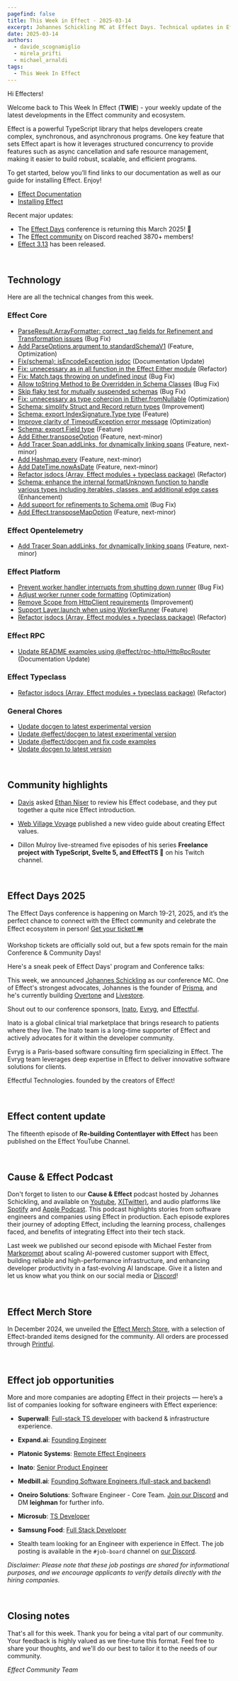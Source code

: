 ```yaml
---
pagefind: false
title: This Week in Effect - 2025-03-14
excerpt: Johannes Schickling MC at Effect Days. Technical updates in Effect.
date: 2025-03-14
authors:
  - davide_scognamiglio
  - mirela_prifti
  - michael_arnaldi
tags:
  - This Week In Effect
---
```



Hi Effecters!

Welcome back to This Week In Effect (**TWIE**) - your weekly update of the latest developments in the Effect community and ecosystem.

Effect is a powerful TypeScript library that helps developers create complex, synchronous, and asynchronous programs. One key feature that sets Effect apart is how it leverages structured concurrency to provide features such as async cancellation and safe resource management, making it easier to build robust, scalable, and efficient programs.

To get started, below you’ll find links to our documentation as well as our guide for installing Effect. Enjoy!

- [Effect Documentation](/docs/getting-started/introduction/)
- [Installing Effect](/docs/getting-started/installation/)

Recent major updates:

- The [Effect Days](https://effect.website/events/effect-days) conference is returning this March 2025! 🎉
- The [Effect community](https://discord.gg/effect-ts) on Discord reached 3870+ members!
- [Effect 3.13](https://effect.website/blog/releases/effect/313) has been released.

&nbsp;

## Technology

Here are all the technical changes from this week.

### Effect Core

- [ParseResult.ArrayFormatter: correct \_tag fields for Refinement and Transformation issues](https://github.com/Effect-TS/effect/pull/4565) (Bug Fix)
- [Add ParseOptions argument to standardSchemaV1](https://github.com/Effect-TS/effect/pull/4567) (Feature, Optimization)
- [Fix(schema): isEncodeException jsdoc](https://github.com/Effect-TS/effect/pull/4571) (Documentation Update)
- [Fix: unnecessary as in all function in the Effect Either module](https://github.com/Effect-TS/effect/pull/4574) (Refactor)
- [Fix: Match.tags throwing on undefined input](https://github.com/Effect-TS/effect/pull/4579) (Bug Fix)
- [Allow toString Method to Be Overridden in Schema Classes](https://github.com/Effect-TS/effect/pull/4578) (Bug Fix)
- [Skip flaky test for mutually suspended schemas](https://github.com/Effect-TS/effect/pull/4585) (Bug Fix)
- [Fix: unnecessary as type cohercion in Either.fromNullable](https://github.com/Effect-TS/effect/pull/4586) (Optimization)
- [Schema: simplify Struct and Record return types](https://github.com/Effect-TS/effect/pull/4587) (Improvement)
- [Schema: export IndexSignature.Type type](https://github.com/Effect-TS/effect/pull/4590) (Feature)
- [Improve clarity of TimeoutException error message](https://github.com/Effect-TS/effect/pull/4591) (Optimization)
- [Schema: export Field type](https://github.com/Effect-TS/effect/pull/4593) (Feature)
- [Add Either.transposeOption](https://github.com/Effect-TS/effect/pull/4466) (Feature, next-minor)
- [Add Tracer Span.addLinks, for dynamically linking spans](https://github.com/Effect-TS/effect/pull/4465) (Feature, next-minor)
- [Add Hashmap.every](https://github.com/Effect-TS/effect/pull/4513) (Feature, next-minor)
- [Add DateTime.nowAsDate](https://github.com/Effect-TS/effect/pull/4511) (Feature, next-minor)
- [Refactor jsdocs (Array, Effect modules + typeclass package)](https://github.com/Effect-TS/effect/pull/4599) (Refactor)
- [Schema: enhance the internal formatUnknown function to handle various types including iterables, classes, and additional edge cases](https://github.com/Effect-TS/effect/pull/4601) (Enhancement)
- [Add support for refinements to Schema.omit](https://github.com/Effect-TS/effect/pull/4604) (Bug Fix)
- [Add Effect.transposeMapOption](https://github.com/Effect-TS/effect/pull/4597) (Feature, next-minor)

### Effect Opentelemetry

- [Add Tracer Span.addLinks, for dynamically linking spans](https://github.com/Effect-TS/effect/pull/4465) (Feature, next-minor)

### Effect Platform

- [Prevent worker handler interrupts from shutting down runner](https://github.com/Effect-TS/effect/pull/4580) (Bug Fix)
- [Adjust worker runner code formatting](https://github.com/Effect-TS/effect/pull/4582) (Optimization)
- [Remove Scope from HttpClient requirements](https://github.com/Effect-TS/effect/pull/4573) (Improvement)
- [Support Layer.launch when using WorkerRunner](https://github.com/Effect-TS/effect/pull/4583) (Feature)
- [Refactor jsdocs (Array, Effect modules + typeclass package)](https://github.com/Effect-TS/effect/pull/4599) (Refactor)

### Effect RPC

- [Update README examples using @effect/rpc-http/HttpRpcRouter](https://github.com/Effect-TS/effect/pull/4594) (Documentation Update)

### Effect Typeclass

- [Refactor jsdocs (Array, Effect modules + typeclass package)](https://github.com/Effect-TS/effect/pull/4599) (Refactor)

### General Chores

- [Update docgen to latest experimental version](https://github.com/Effect-TS/effect/pull/4569)
- [Update @effect/docgen to latest experimental version](https://github.com/Effect-TS/effect/pull/4570)
- [Update @effect/docgen and fix code examples](https://github.com/Effect-TS/effect/pull/4575)
- [Update docgen to latest version](https://github.com/Effect-TS/effect/pull/4598)

&nbsp;

## Community highlights

- [Davis](https://x.com/bmdavis419) asked [Ethan Niser](https://x.com/ethanniser) to review his Effect codebase, and they put together a quite nice Effect introduction.

  <YouTube
    id="https://www.youtube.com/embed/S1YKKpLR7XI?si=alm7Zdsm_QMydxTc"
    title="You really need to try Effect ft. Ethan Niser"
  />

- [Web Village Voyage](https://www.youtube.com/@webvv) published a new video guide about creating Effect values.

  <YouTube
    id="https://www.youtube.com/embed/78GLnOd3nII?si=XAY2PnTayTgtMW9t"
    title="Effect - 04: Creating Effects"
  />

- Dillon Mulroy live-streamed five episodes of his series **Freelance project with TypeScript, Svelte 5, and EffectTS 🚀** on his Twitch channel.

  <TwitchPlayerNonInteractive video="2402052480" />

&nbsp;

## Effect Days 2025

The Effect Days conference is happening on March 19-21, 2025, and it’s the perfect chance to connect with the Effect community and celebrate the Effect ecosystem in person! [Get your ticket! 🎟️](https://effect.website/events/effect-days)

<Tweet id="1875510026896597173" />

Workshop tickets are officially sold out, but a few spots remain for the main Conference & Community Days!

<Tweet id="1892170709624913956" />

Here's a sneak peek of Effect Days' program and Conference talks:

<Tweet id="1896896170058002906" />
<Tweet id="1896543363492720731" />

This week, we announced [Johannes Schickling](https://x.com/schickling) as our conference MC. One of Effect's strongest advocates, Johannes is the founder of [Prisma](https://x.com/prisma), and he's currently building [Overtone](https://x.com/overtone_app) and [Livestore](https://x.com/overtone_app).

<Tweet id="1899460825837867222" />

Shout out to our conference sponsors, [Inato](https://inato.com/), [Evryg](https://www.evryg.com/), and [Effectful](https://effectful.co/).

Inato is a global clinical trial marketplace that brings research to patients where they live. The Inato team is a long-time supporter of Effect and actively advocates for it within the developer community.

<Tweet id="1876251657811726345" />

Evryg is a Paris-based software consulting firm specializing in Effect. The Evryg team leverages deep expertise in Effect to deliver innovative software solutions for clients.

<Tweet id="1886723228762042590" />

Effectful Technologies. founded by the creators of Effect!

<Tweet id="1895135474894729669" />

&nbsp;

## Effect content update

The fifteenth episode of **Re-building Contentlayer with Effect** has been published on the Effect YouTube Channel.

<YouTube
  id="https://www.youtube.com/embed/Hx8cJBNPXIU?si=xM2uGIhdR9pSXfva"
  title="Rebuilding Contentlayer With Effect (Part 15))"
/>

&nbsp;

## Cause & Effect Podcast

Don't forget to listen to our **Cause & Effect** podcast hosted by Johannes Schickling, and available on [Youtube](https://www.youtube.com/@effect-ts), [X(Twitter)](https://x.com/EffectTS_/status/1861446144137531585), and audio platforms like [Spotify](https://open.spotify.com/episode/7Bkn7A8EXnoqWWmI0czAdz) and [Apple Podcast](https://podcasts.apple.com/us/podcast/cause-effect/id1781879869). This podcast highlights stories from software engineers and companies using Effect in production. Each episode explores their journey of adopting Effect, including the learning process, challenges faced, and benefits of integrating Effect into their tech stack.

Last week we published our second episode with Michael Fester from [Markprompt](https://markprompt.com/) about scaling AI-powered customer support with Effect, building reliable and high-performance infrastructure, and enhancing developer productivity in a fast-evolving AI landscape. Give it a listen and let us know what you think on our social media or [Discord](https://discord.gg/effect-ts)!

<YouTube
  id="https://www.youtube.com/embed/8lz9-0y58Jc?si=YsdegK9T-axfe_Vm"
  title="Scaling AI for Customer Support at Markprompt with Effect | Cause & Effect #2"
/>

&nbsp;

## Effect Merch Store

In December 2024, we unveiled the [Effect Merch Store](https://effect.website/merch), with a selection of Effect-branded items designed for the community. All orders are processed through [Printful](https://www.printful.com/).

<Tweet id="1868605126862385238" />

&nbsp;

## Effect job opportunities

More and more companies are adopting Effect in their projects — here’s a list of companies looking for software engineers with Effect experience:

- **Superwall**: [Full-stack TS developer](https://twitter.com/jakemor/status/1854248980454228411) with backend & infrastructure experience.

- **Expand.ai**: [Founding Engineer](https://www.expand.ai/careers/founding-engineer)

- **Platonic Systems**: [Remote Effect Engineers](https://twitter.com/platonicsystems/status/1861470819861311945)

- **Inato**: [Senior Product Engineer](https://jobs.lever.co/inato/2bbbe759-d4ce-4cc4-8267-8bc998189469)

- **Medbill.ai**: [Founding Software Engineers (full-stack and backend)](https://www.linkedin.com/posts/codingtom_medbill-ai-activity-7260092522708762624-N7TH)

- **Oneiro Solutions**: Software Engineer - Core Team. [Join our Discord](https://discord.com/channels/795981131316985866/796153351372275743) and DM **leighman** for further info.

- **Microsub**: [TS Developer](https://x.com/0xdownshift/status/1880013835878154510)

- **Samsung Food**: [Full Stack Developer](https://whisk.bamboohr.com/careers/110)

- Stealth team looking for an Engineer with experience in Effect. The job posting is available in the `#job-board` channel on [our Discord](https://discord.com/channels/795981131316985866/796153351372275743/1333146824852115518).

_Disclaimer: Please note that these job postings are shared for informational purposes, and we encourage applicants to verify details directly with the hiring companies._

&nbsp;

## Closing notes

That's all for this week. Thank you for being a vital part of our community. Your feedback is highly valued as we fine-tune this format. Feel free to share your thoughts, and we'll do our best to tailor it to the needs of our community.

_Effect Community Team_
